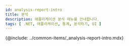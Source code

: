```yaml
---
id: analysis-report-intro
title: 분석
description: 애플리케이션 분석 메뉴를 안내합니다. 
tags: [ .NET, 애플리케이션, 통계, 분석하기, UI ]
---
```


<!-- 분석과 통계 / 애플리케이션 분석하기 -->
<!-- 분석 개요 필요 / 검토하기?-->

{@include: ../common-items/_analysis-report-intro.mdx} 